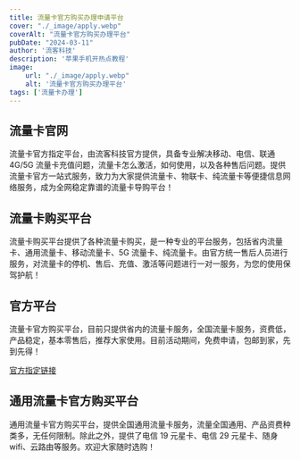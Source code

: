 ```yaml
---
title: 流量卡官方购买办理申请平台
cover: "./_image/apply.webp"
coverAlt: "流量卡官方购买办理平台"
pubDate: "2024-03-11"
author: '流客科技'
description: '苹果手机开热点教程'
image:
    url: "./_image/apply.webp"
    alt: '流量卡官方购买办理平台'
tags: ['流量卡办理']
---
```


## 流量卡官网

流量卡官方指定平台，由流客科技官方提供，具备专业解决移动、电信、联通 4G/5G 流量卡充值问题，流量卡怎么激活，如何使用，以及各种售后问题。提供流量卡官方一站式服务，致力为大家提供流量卡、物联卡、纯流量卡等便捷信息网络服务，成为全网稳定靠谱的流量卡导购平台！

## 流量卡购买平台

流量卡购买平台提供了各种流量卡购买，是一种专业的平台服务，包括省内流量卡、通用流量卡、移动流量卡、5G 流量卡、纯流量卡。由官方统一售后人员进行服务，对流量卡的停机、售后、充值、激活等问题进行一对一服务，为您的使用保驾护航！

## 官方平台

流量卡官方购买平台，目前只提供省内的流量卡服务，全国流量卡服务，资费低，产品稳定，基本零售后，推荐大家使用。目前活动期间，免费申请，包邮到家，先到先得！

[官方指定链接](http://tc.liuketh.cn)

## 通用流量卡官方购买平台

通用流量卡官方购买平台，提供全国通用流量卡服务，流量全国通用、产品资费种类多，无任何限制。除此之外，提供了电信 19 元星卡、电信 29 元星卡、随身 wifi、云路由等服务。欢迎大家随时选购！
